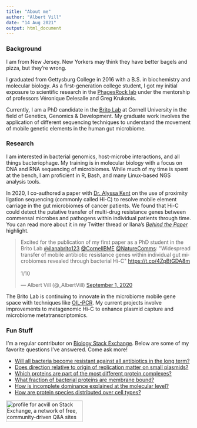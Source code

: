 ```yaml
---
title: "About me"
author: "Albert Vill"
date: "14 Aug 2021"
output: html_document
---
```


### Background

I am from New Jersey. New Yorkers may think they have better bagels and pizza, but they're wrong. 

I graduated from Gettysburg College in 2016 with a B.S. in biochemistry and molecular biology. As a first-generation college student, I got my initial exposure to scientific research in the [PhagesRock lab](https://xsigsummer.wordpress.com/?s=phage) under the mentorship of professors Véronique Delesalle and Greg Krukonis. 

Currently, I am a PhD candidate in the [Brito Lab](https://www.britolab.org) at Cornell University in the field of Genetics, Genomics & Development. My graduate work involves the application of different sequencing techniques to understand the movement of mobile genetic elements in the human gut microbiome.  

### Research

I am interested in bacterial genomics, host-microbe interactions, and all things bacteriophage. My training is in molecular biology with a focus on DNA and RNA sequencing of microbiomes. While much of my time is spent at the bench, I am proficient in R, Bash, and many Linux-based NGS analysis tools. 

In 2020, I co-authored a paper with [Dr. Alyssa Kent](https://alyssakent.weebly.com/) on the use of proximity ligation sequencing (commonly called Hi-C) to resolve mobile element carriage in the gut microbiomes of cancer patients. We found that Hi-C could detect the putative transfer of multi-drug resistance genes between commensal microbes and pathogens within individual patients through time. You can read more about it in my Twitter thread or Ilana's [*Behind the Paper*](https://go.nature.com/2FJPxqX) highlight.

<blockquote class="twitter-tweet"><p lang="en" dir="ltr">Excited for the publication of my first paper as a PhD student in the Brito Lab <a href="https://twitter.com/ilanabrito123?ref_src=twsrc%5Etfw">@ilanabrito123</a> <a href="https://twitter.com/CornellBME?ref_src=twsrc%5Etfw">@CornellBME</a> <a href="https://twitter.com/NatureComms?ref_src=twsrc%5Etfw">@NatureComms</a>: &quot;Widespread transfer of mobile antibiotic resistance genes within individual gut microbiomes revealed through bacterial Hi-C&quot; <a href="https://t.co/4ZpBtGDA8m">https://t.co/4ZpBtGDA8m</a><br><br>1/10</p>&mdash; Albert Vill (@_AlbertVill) <a href="https://twitter.com/_AlbertVill/status/1300856406787207171?ref_src=twsrc%5Etfw">September 1, 2020</a></blockquote> <script async src="https://platform.twitter.com/widgets.js" charset="utf-8"></script>

The Brito Lab is continuing to innovate in the microbiome mobile gene space with techniques like [OIL-PCR](https://elifesciences.org/articles/66834). My current projects involve improvements to metagenomic Hi-C to enhance plasmid capture and microbiome metatranscriptomics. 

### Fun Stuff

I'm a regular contributor on [Biology Stack Exchange](https://biology.stackexchange.com/users/52196/acvill). Below are some of my favorite questions I've answered. Come ask more! 

- [Will all bacteria become resistant against all antibiotics in the long term?](https://biology.stackexchange.com/questions/90115)
- [Does direction relative to origin of replication matter on small plasmids?](https://biology.stackexchange.com/questions/100120)
- [Which proteins are part of the most different protein complexes?](https://biology.stackexchange.com/questions/90625)
- [What fraction of bacterial proteins are membrane bound?](https://biology.stackexchange.com/questions/98434)
- [How is incomplete dominance explained at the molecular level?](https://biology.stackexchange.com/questions/88534)
- [How are protein species distributed over cell types?](https://biology.stackexchange.com/questions/89937)

<a href="https://stackexchange.com/users/10848131/acvill"><img src="https://stackexchange.com/users/flair/10848131.png" width="208" height="58" alt="profile for acvill on Stack Exchange, a network of free, community-driven Q&amp;A sites" title="profile for acvill on Stack Exchange, a network of free, community-driven Q&amp;A sites" /></a>



